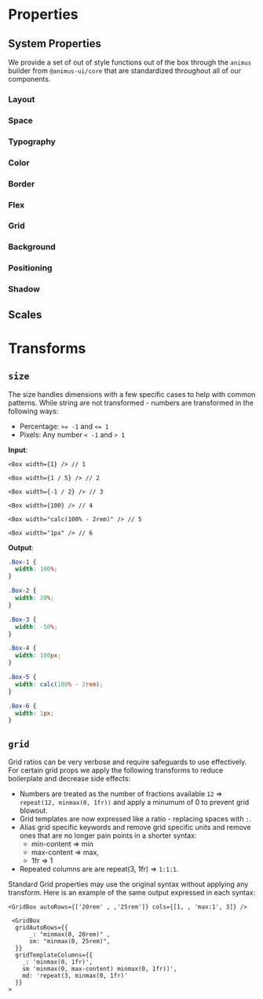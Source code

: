 
# Properties

## System Properties

We provide a set of out of style functions out of the box through the `animus` builder from `@animus-ui/core` that are standardized throughout all of our components.

### Layout

<PropTable group="layout" />

### Space

<PropTable group="space" />

### Typography

<PropTable group="typography" />

### Color

<PropTable group="color" />

### Border

<PropTable group="borders" />

### Flex

<PropTable group="flex" />

### Grid

<PropTable group="grid" />

### Background

<PropTable group="background" />

### Positioning

<PropTable group="positioning" />

### Shadow

<PropTable group="shadows" />

## Scales

<ScaleTable />

# Transforms

## `size`

The size handles dimensions with a few specific cases to help with common patterns. While string are not transformed - numbers are transformed in the following ways:

- Percentage: `>= -1` and `<= 1`
- Pixels: Any number `< -1` and `> 1`

**Input**:

```tsx
<Box width={1} /> // 1

<Box width={1 / 5} /> // 2

<Box width={-1 / 2} /> // 3

<Box width={100} /> // 4

<Box width="calc(100% - 2rem)" /> // 5

<Box width="1px" /> // 6
```

**Output**:

```css
.Box-1 {
  width: 100%;
}

.Box-2 {
  width: 20%;
}

.Box-3 {
  width: -50%;
}

.Box-4 {
  width: 100px;
}

.Box-5 {
  width: calc(100% - 2rem);
}

.Box-6 {
  width: 1px;
}
```

## `grid`

Grid ratios can be very verbose and require safeguards to use effectively. For certain grid props we apply the following transforms to reduce boilerplate and decrease side effects:

- Numbers are treated as the number of fractions available `12` => `repeat(12, minmax(0, 1fr))` and apply a minumum of 0 to prevent grid blowout.
- Grid templates are now expressed like a ratio - replacing spaces with `:`.
- Alias grid specific keywords and remove grid specific units and remove ones that are no longer pain points in a shorter syntax:
  - min-content => min
  - max-content => max,
  - 1fr => 1
- Repeated columns are are repeat(3, 1fr) => `1:1:1`.

Standard Grid properties may use the original syntax without applying any transform. Here is an example of the same output expressed in each syntax:

```tsx
<GridBox autoRows={['20rem' , ,'25rem']} cols={[1, , 'max:1', 3]} />

 <GridBox
  gridAutoRows={{
      _: "minmax(0, 20rem)" ,
      sm: "minmax(0, 25rem)",
  }}
  gridTemplateColumns={{
    _: 'minmax(0, 1fr)',
    sm 'minmax(0, max-content) minmax(0, 1fr))',
    md: 'repeat(3, minmax(0, 1fr)'
  }}
>
```
